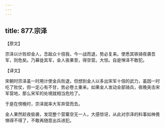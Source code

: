 ```yaml
---
---
---
```

title: 877.宗泽
---



【原文】

宗泽以计败却金人，念敌众十倍我，今一战而退，势必复来。使悉其铁骑夜袭吾军，则危矣。乃幕徙其军，金人夜果至，得空营。大惊。自是惮泽不敢犯。

【译文】

宋朝时宗泽虽一时用计使金兵败退，但想到金人以多出宋军十倍的武力，虽因一时吃了败仗，但一定心有不甘，势必卷土重来。如果金人发动全部骑兵，夜晚突击宋军营地，那么宋军的处境就相当危险了。

于是在傍晚时，宗泽就率大军弃营而去。

金人果然趁夜偷袭，发现整个营寨空无一人，大感惊讶，从此对宗泽的料事如神畏惧得不得了，不敢再随意出兵进犯。